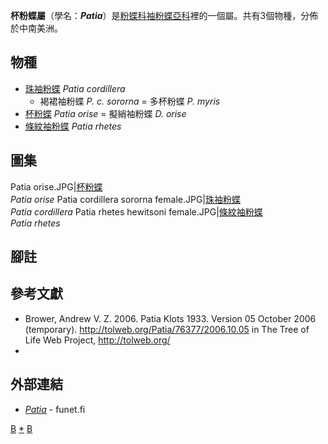{{NoteTA|G1=Butterfly}}
{{Automatic Taxobox
| taxon = Patia
| authority = Klots, 1933
| image = Illustrations of new species of exotic butterflies Leptalis II.jpg
| image_caption = 上：[[條紋袖粉蝶|條紋袖粉蝶]] ''P. rhetes''<br />中、下：[[杯粉蝶|杯粉蝶]] ''P. orise''
| type_species = [[杯粉蝶|杯粉蝶]]<br />''Leptalis orise''
| type_species_authority = Boisduval, 1836
| subdivision_ranks = 物種
| subdivision =  共3種，詳閱正文。
| synonyms =
}}

'''杯粉蝶屬'''（學名：'''''Patia'''''）是[[粉蝶科|粉蝶科]][[袖粉蝶亞科|袖粉蝶亞科]]裡的一個屬。共有3個物種，分佈於中南美洲。

== 物種 ==
* [[珠袖粉蝶|珠袖粉蝶]] ''Patia cordillera''
** 褐裙袖粉蝶 ''P. c. sororna'' = 多杯粉蝶 ''P. myris''
* [[杯粉蝶|杯粉蝶]] ''Patia orise'' = 擬綃袖粉蝶 ''D. orise''
* [[條紋袖粉蝶|條紋袖粉蝶]] ''Patia rhetes''

== 圖集 ==
<gallery>
Patia orise.JPG|[[杯粉蝶|杯粉蝶]]<br />''Patia orise''
Patia cordillera sororna female.JPG|[[珠袖粉蝶|珠袖粉蝶]]<br />''Patia cordillera''
Patia rhetes hewitsoni female.JPG|[[條紋袖粉蝶|條紋袖粉蝶]]<br />''Patia rhetes''
</gallery>

== 腳註 ==
{{reflist}}

== 參考文獻 ==
{{Commons category| Patia}}
{{Wikispecies| Patia}}
* Brower, Andrew V. Z. 2006. Patia Klots 1933. Version 05 October 2006 (temporary). http://tolweb.org/Patia/76377/2006.10.05 {{Wayback|url=http://tolweb.org/Patia/76377/2006.10.05 |date=20191201001159 }} in The Tree of Life Web Project, http://tolweb.org/ {{Wayback|url=http://tolweb.org/ |date=20110515100516 }}
* {{Cite book | author = 寿建新 周尧 李宇飞 | title = 世界蝴蝶分類名錄 | location = 中國 | publisher = 陝西科學技術出版社 | date = 2006-04-01 | ISBN = 9787536936768 | language= zh-hans }}

== 外部連結 ==
* [http://ftp.funet.fi/pub/sci/bio/life/insecta/lepidoptera/ditrysia/papilionoidea/pieridae/dismorphiinae/patia/ ''Patia''] {{Wayback|url=http://ftp.funet.fi/pub/sci/bio/life/insecta/lepidoptera/ditrysia/papilionoidea/pieridae/dismorphiinae/patia/ |date=20180930044957 }} - funet.fi
{{袖粉蝶亞科|state=expanded}}
{{taxonbar}}
[[Category:_1933年描述的分类群|B]]
[[Category:杯粉蝶屬|*]]
[[Category:袖粉蝶亞科|B]]
